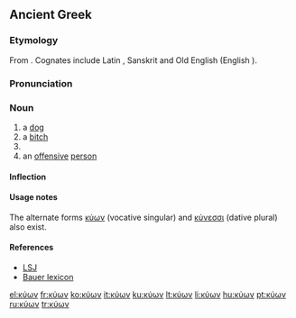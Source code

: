 ==Ancient Greek==

===Etymology===
From {{proto|Indo-European|ḱwṓ|lang=grc}}. Cognates include Latin {{term|canis|lang=la}}, Sanskrit {{term|sc=Deva|श्वन्|tr=śván|lang=sa}} and Old English {{term|hund|lang=ang}} (English {{term|hound}}).

===Pronunciation===
{{grc-ipa-rows|kj|u'|oo|n}}

===Noun===
{{grc-noun|κυνός|m & f|third|kuōn|κυων}}

# a [[dog]]
# a [[bitch]]
# {{context|pejorative|lang=grc}}
# an [[offensive]] [[person]]

====Inflection====
{{grc-decl-3rd-ln|form=MF-full|κύων|κῠν|κύν|κῠ|VS=κύον}}

====Usage notes====
The alternate forms [[κύων]] (vocative singular) and [[κύνεσσι]] (dative plural) also exist.

====References====
*[[w:LSJ|LSJ]]
*[[w:Bauer lexicon|Bauer lexicon]]
{{Strong's|G|2965}}

[[el:κύων]]
[[fr:κύων]]
[[ko:κύων]]
[[it:κύων]]
[[ku:κύων]]
[[lt:κύων]]
[[li:κύων]]
[[hu:κύων]]
[[pt:κύων]]
[[ru:κύων]]
[[tr:κύων]]